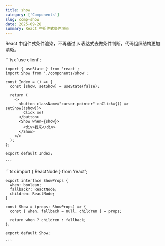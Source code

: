 ```yaml
---
title: show
category: ['Components']
slug: comp-show
date: 2025-09-28
summary: React 中组件式条件渲染
---
```


React 中组件式条件渲染，不再通过 js 表达式去做条件判断，代码组织结构更加清晰。


<Preview>
  <CompShow />
</Preview>

<Tabs>
  <TabItem label="index.tsx">
    ```tsx
    'use client';

    import { useState } from 'react';
    import Show from './components/show';

    const Index = () => {
      const [show, setShow] = useState(false);

      return (
        <>
          <button className="cursor-pointer" onClick={() => setShow(!show)}>
            Click me!
          </button>
          <Show when={show}>
            <div>我来</div>
          </Show>
        </>
      );
    };

    export default Index;

    ```
  </TabItem>
  <TabItem label="components/show.tsx">
    ```tsx
    import { ReactNode } from 'react';

    export interface ShowProps {
      when: boolean;
      fallback?: ReactNode;
      children: ReactNode;
    }

    const Show = (props: ShowProps) => {
      const { when, fallback = null, children } = props;

      return when ? children : fallback;
    };

    export default Show;

    ```
  </TabItem>
</Tabs>
